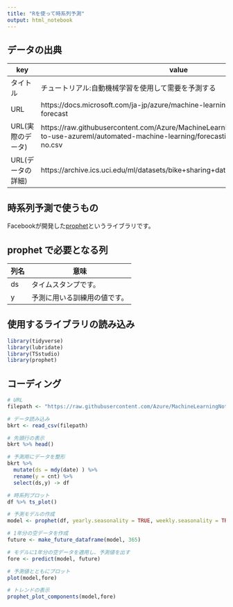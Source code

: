 ```yaml
---
title: "Rを使って時系列予測"
output: html_notebook
---
```




## データの出典

| key | value |
| ---- | ---- | 
| タイトル |  チュートリアル:自動機械学習を使用して需要を予測する |
| URL | https://docs.microsoft.com/ja-jp/azure/machine-learning/tutorial-automated-ml-forecast |
| URL(実際のデータ) | https://raw.githubusercontent.com/Azure/MachineLearningNotebooks/master/how-to-use-azureml/automated-machine-learning/forecasting-bike-share/bike-no.csv |
| URL(データの詳細) | https://archive.ics.uci.edu/ml/datasets/bike+sharing+dataset  |   

## 時系列予測で使うもの
Facebookが開発した[prophet](https://facebook.github.io/prophet/)というライブラリです。

## prophet で必要となる列

 | 列名 | 意味 |
 | ---- | ---- |
 | ds   | タイムスタンプです。 |
 | y    | 予測に用いる訓練用の値です。 |
 


## 使用するライブラリの読み込み

```r
library(tidyverse)
library(lubridate)
library(TSstudio)
library(prophet)
```

## コーディング

```r
# URL
filepath <- "https://raw.githubusercontent.com/Azure/MachineLearningNotebooks/master/how-to-use-azureml/automated-machine-learning/forecasting-bike-share/bike-no.csv"

# データ読み込み
bkrt <- read_csv(filepath)

# 先頭行の表示
bkrt %>% head()

# 予測用にデータを整形
bkrt %>% 
  mutate(ds = mdy(date) ) %>% 
  rename(y = cnt) %>% 
  select(ds,y) -> df

# 時系列プロット
df %>% ts_plot()

# 予測モデルの作成
model <- prophet(df, yearly.seasonality = TRUE, weekly.seasonality = TRUE)

# 1年分の空データを作成
future <- make_future_dataframe(model, 365)

# モデルに1年分の空データを適用し、予測値を出す
fore <- predict(model, future)

# 予測値とともにプロット
plot(model,fore)

# トレンドの表示
prophet_plot_components(model,fore)

```





